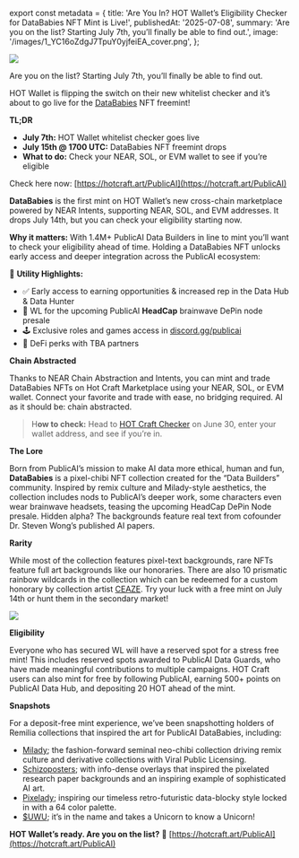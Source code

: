﻿export const metadata = {
  title:
    'Are You In? HOT Wallet’s Eligibility Checker for DataBabies NFT Mint is Live!',
  publishedAt: '2025-07-08',
  summary:
    'Are you on the list? Starting July 7th, you’ll finally be able to find out.',
  image: '/images/1_YC16oZdgJ7TpuY0yjfeiEA_cover.png',
};

![](/images/1_YC16oZdgJ7TpuY0yjfeiEA.png)

Are you on the list? Starting July 7th, you’ll finally be able to find out.

HOT Wallet is flipping the switch on their new whitelist checker and it’s about to go live for the [DataBabies](https://x.com/DataBabies333) NFT freemint!

**TL;DR**

- **July 7th:** HOT Wallet whitelist checker goes live
- **July 15th @ 1700 UTC:** DataBabies NFT freemint drops
- **What to do:** Check your NEAR, SOL, or EVM wallet to see if you’re eligible

Check here now: [https://hotcraft.art/PublicAI](https://hotcraft.art/PublicAI)

**DataBabies** is the first mint on HOT Wallet’s new cross-chain marketplace powered by NEAR Intents, supporting NEAR, SOL, and EVM addresses. It drops July 14th, but you can check your eligibility starting now.

**Why it matters:** With 1.4M+ PublicAI Data Builders in line to mint you’ll want to check your eligibility ahead of time. Holding a DataBabies NFT unlocks early access and deeper integration across the PublicAI ecosystem:

🎯 **Utility Highlights:**

- ✅ Early access to earning opportunities & increased rep in the Data Hub & Data Hunter
- 🧠 WL for the upcoming PublicAI **HeadCap** brainwave DePin node presale
- 🕹 Exclusive roles and games access in [discord.gg/publicai](https://discord.gg/publicai)
- 💸 DeFi perks with TBA partners

**Chain Abstracted**

Thanks to NEAR Chain Abstraction and Intents, you can mint and trade DataBabies NFTs on Hot Craft Marketplace using your NEAR, SOL, or EVM wallet. Connect your favorite and trade with ease, no bridging required. AI as it should be: chain abstracted.

> H**ow to check:** Head to [HOT Craft Checker](https://hotcraft.art/PublicAI) on June 30, enter your wallet address, and see if you’re in.

**The Lore**

Born from PublicAI’s mission to make AI data more ethical, human and fun, **DataBabies** is a pixel-chibi NFT collection created for the “Data Builders” community. Inspired by remix culture and Milady-style aesthetics, the collection includes nods to PublicAI’s deeper work, some characters even wear brainwave headsets, teasing the upcoming HeadCap DePin Node presale. Hidden alpha? The backgrounds feature real text from cofounder Dr. Steven Wong’s published AI papers.

**Rarity**

While most of the collection features pixel-text backgrounds, rare NFTs feature full art backgrounds like our honoraries. There are also 10 prismatic rainbow wildcards in the collection which can be redeemed for a custom honorary by collection artist [CEAZE](https://x.com/SauerCrumb). Try your luck with a free mint on July 14th or hunt them in the secondary market!

![](/images/1_hey_xlm9-4E5RjD1qH_p4A.png)

**Eligibility**

Everyone who has secured WL will have a reserved spot for a stress free mint! This includes reserved spots awarded to PublicAI Data Guards, who have made meaningful contributions to multiple campaigns. HOT Craft users can also mint for free by following PublicAI, earning 500+ points on PublicAI Data Hub, and depositing 20 HOT ahead of the mint.

**Snapshots**

For a deposit-free mint experience, we’ve been snapshotting holders of Remilia collections that inspired the art for PublicAI DataBabies, including:

- [Milady](https://x.com/DataBabies333/status/1918374808288731355); the fashion-forward seminal neo-chibi collection driving remix culture and derivative collections with Viral Public Licensing.
- [Schizoposters](https://x.com/DataBabies333/status/1939201094011494863); with info-dense overlays that inspired the pixelated research paper backgrounds and an inspiring example of sophisticated AI art.
- [Pixelady](https://x.com/DataBabies333/status/1940495491923693622); inspiring our timeless retro-futuristic data-blocky style locked in with a 64 color palette.
- [$UWU](https://x.com/DataBabies333/status/1922807761391292839); it’s in the name and takes a Unicorn to know a Unicorn!

**HOT Wallet’s ready. Are you on the list?** 🔗 [https://hotcraft.art/PublicAI](https://hotcraft.art/PublicAI)

